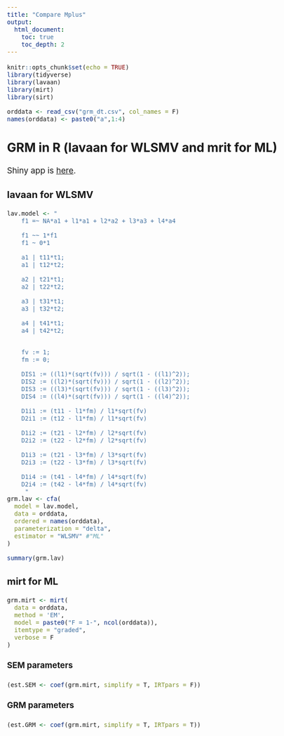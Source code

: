 ```yaml
---
title: "Compare Mplus"
output: 
  html_document:
    toc: true
    toc_depth: 2
---
```


<style type="text/css">
  body{
    font-size: 14pt;
  }
  
  pre {
    font-size: 16px;
  }
</style>

```r
knitr::opts_chunk$set(echo = TRUE)
library(tidyverse)
library(lavaan)
library(mirt)
library(sirt)

orddata <- read_csv("grm_dt.csv", col_names = F)
names(orddata) <- paste0("a",1:4)

```

<!-- ## Mplus {.tabset} -->

<!-- ### WLSMV in Mplus -->

<!-- ```{r results="asis",comment=''} -->
<!-- cat(readLines('grm_wl.out'), sep = '\n') -->
<!-- ``` -->


<!-- ### ML in Mplus -->

<!-- ```{r results="asis"} -->
<!-- cat(readLines('grm_ml.out'), sep = '\n') -->
<!-- ``` -->

## GRM in R (lavaan for WLSMV and mrit for ML) {.tabset .tabset-pills}


Shiny app is [here](https://sooyonglee.shinyapps.io/GRShiny/).

### lavaan  for WLSMV

```r
lav.model <- "
    f1 =~ NA*a1 + l1*a1 + l2*a2 + l3*a3 + l4*a4

    f1 ~~ 1*f1
    f1 ~ 0*1

    a1 | t11*t1;
    a1 | t12*t2;

    a2 | t21*t1;
    a2 | t22*t2;

    a3 | t31*t1;
    a3 | t32*t2;

    a4 | t41*t1;
    a4 | t42*t2;


    fv := 1;
    fm := 0;

    DIS1 := ((l1)*(sqrt(fv))) / sqrt(1 - ((l1)^2));
    DIS2 := ((l2)*(sqrt(fv))) / sqrt(1 - ((l2)^2));
    DIS3 := ((l3)*(sqrt(fv))) / sqrt(1 - ((l3)^2));
    DIS4 := ((l4)*(sqrt(fv))) / sqrt(1 - ((l4)^2));

    D1i1 := (t11 - l1*fm) / l1*sqrt(fv)
    D2i1 := (t12 - l1*fm) / l1*sqrt(fv)

    D1i2 := (t21 - l2*fm) / l2*sqrt(fv)
    D2i2 := (t22 - l2*fm) / l2*sqrt(fv)

    D1i3 := (t21 - l3*fm) / l3*sqrt(fv)
    D2i3 := (t22 - l3*fm) / l3*sqrt(fv)

    D1i4 := (t41 - l4*fm) / l4*sqrt(fv)
    D2i4 := (t42 - l4*fm) / l4*sqrt(fv)
     "
grm.lav <- cfa(
  model = lav.model,
  data = orddata,
  ordered = names(orddata),
  parameterization = "delta",
  estimator = "WLSMV" #"ML"
)

summary(grm.lav)
```


### mirt for ML

```r
grm.mirt <- mirt(
  data = orddata,
  method = 'EM',
  model = paste0("F = 1-", ncol(orddata)),
  itemtype = "graded",
  verbose = F
)
```

#### SEM parameters
```r
(est.SEM <- coef(grm.mirt, simplify = T, IRTpars = F))
```

#### GRM parameters

```r
(est.GRM <- coef(grm.mirt, simplify = T, IRTpars = T))
```


